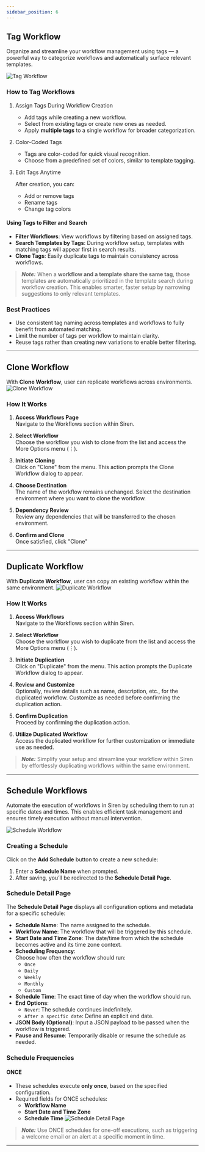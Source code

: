 ```yaml
---
sidebar_position: 6
---
```


## Tag Workflow

Organize and streamline your workflow management using tags — a powerful way to categorize workflows and automatically surface relevant templates.

![Tag Workflow](../Images/Workflow/WorkflowsTag.png)


### How to Tag Workflows

1. Assign Tags During Workflow Creation

    - Add tags while creating a new workflow.
    - Select from existing tags or create new ones as needed.
    - Apply **multiple tags** to a single workflow for broader categorization.

2. Color-Coded Tags

    - Tags are color-coded for quick visual recognition.
    - Choose from a predefined set of colors, similar to template tagging.

3. Edit Tags Anytime

    After creation, you can:

    - Add or remove tags  
    - Rename tags  
    - Change tag colors  

#### Using Tags to Filter and Search

- **Filter Workflows**: View workflows by filtering based on assigned tags.
- **Search Templates by Tags**: During workflow setup, templates with matching tags will appear first in search results.
- **Clone Tags**: Easily duplicate tags to maintain consistency across workflows.

>**_Note:_** When a **workflow and a template share the same tag**, those templates are automatically prioritized in the template search during workflow creation. This enables smarter, faster setup by narrowing suggestions to only relevant templates.


### Best Practices

- Use consistent tag naming across templates and workflows to fully benefit from automated matching.
- Limit the number of tags per workflow to maintain clarity.
- Reuse tags rather than creating new variations to enable better filtering.

---
## Clone Workflow

With **Clone Workflow**, user can replicate workflows across environments.
![Clone Workflow](../Images/Workflow/WorkflowsClone.png)

### How It Works

1. **Access Workflows Page**  
   Navigate to the Workflows section within Siren.

2. **Select Workflow**  
   Choose the workflow you wish to clone from the list and access the More Options menu (⋮).

3. **Initiate Cloning**  
   Click on "Clone" from the menu. This action prompts the Clone Workflow dialog to appear.

4. **Choose Destination**  
   The name of the workflow remains unchanged. Select the destination environment where you want to clone the workflow.

5. **Dependency Review**  
   Review any dependencies that will be transferred to the chosen environment.

6. **Confirm and Clone**  
   Once satisfied, click "Clone"

---
## Duplicate Workflow

With **Duplicate Workflow**, user can copy an existing workflow within the same environment.
![Duplicate Workflow](../Images/Workflow/duplicateWorkflow.png)

### How It Works

1. **Access Workflows**  
   Navigate to the Workflows section within Siren.

2. **Select Workflow**  
   Choose the workflow you wish to duplicate from the list and access the More Options menu (⋮).

3. **Initiate Duplication**  
   Click on "Duplicate" from the menu. This action prompts the Duplicate Workflow dialog to appear.

4. **Review and Customize**  
   Optionally, review details such as name, description, etc., for the duplicated workflow. Customize as needed before confirming the duplication action.

5. **Confirm Duplication**  
   Proceed by confirming the duplication action.

6. **Utilize Duplicated Workflow**  
   Access the duplicated workflow for further customization or immediate use as needed.

>**_Note:_** Simplify your setup and streamline your workflow within Siren by effortlessly duplicating workflows within the same environment.

---
## Schedule Workflows

Automate the execution of workflows in Siren by scheduling them to run at specific dates and times. This enables efficient task management and ensures timely execution without manual intervention.

![Schedule Workflow](../Images/Workflow/createSchedule.png)

### Creating a Schedule

Click on the **Add Schedule** button to create a new schedule:

1. Enter a **Schedule Name** when prompted.
2. After saving, you’ll be redirected to the **Schedule Detail Page**.

### Schedule Detail Page

The **Schedule Detail Page** displays all configuration options and metadata for a specific schedule:

- **Schedule Name**: The name assigned to the schedule.
- **Workflow Name**: The workflow that will be triggered by this schedule.
- **Start Date and Time Zone**: The date/time from which the schedule becomes active and its time zone context.
- **Scheduling Frequency**:  
  Choose how often the workflow should run:  
  - `Once`  
  - `Daily`  
  - `Weekly`  
  - `Monthly`  
  - `Custom`
- **Schedule Time**: The exact time of day when the workflow should run.
- **End Options**:  
  - `Never`: The schedule continues indefinitely.  
  - `After a specific date`: Define an explicit end date.
- **JSON Body (Optional)**: Input a JSON payload to be passed when the workflow is triggered.
- **Pause and Resume**: Temporarily disable or resume the schedule as needed.

### Schedule Frequencies

#### ONCE

- These schedules execute **only once**, based on the specified configuration.
- Required fields for ONCE schedules:
  - **Workflow Name**
  - **Start Date and Time Zone**
  - **Schedule Time**
![Schedule Detail Page](../Images/Workflow/dailySchedule.png)

> **_Note:_** Use ONCE schedules for one-off executions, such as triggering a welcome email or an alert at a specific moment in time.
---